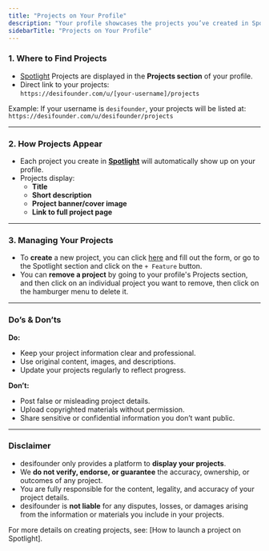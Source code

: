 ```yaml
---
title: "Projects on Your Profile"
description: "Your profile showcases the projects you’ve created in Spotlight. This makes it easy for other community members, investors, and collaborators to discover your work in one place."
sidebarTitle: "Projects on Your Profile"
---
```


### 1. Where to Find Projects

- [Spotlight](https://desifounder.com/spotlight) Projects are displayed in the **Projects section** of your profile.
- Direct link to your projects:\
  `https://desifounder.com/u/[your-username]/projects`

Example: If your username is `desifounder`, your projects will be listed at:\
`https://desifounder.com/u/desifounder/projects`

---

### 2. How Projects Appear

- Each project you create in [**Spotlight**](https://desifounder.com/spotlight) will automatically show up on your profile.
- Projects display:
  - **Title**
  - **Short description**
  - **Project banner/cover image**
  - **Link to full project page**

---

### 3. Managing Your Projects

- To **create** a new project, you can click [here](https://desifounder.com/spotlight/submit) and fill out the form, or go to the Spotlight section and click on the `+ Feature` button.
- You can **remove a project** by going to your profile's Projects section, and then click on an individual project you want to remove, then click on the hamburger menu to delete it.

---

### Do’s & Don’ts

**Do:**

- Keep your project information clear and professional.
- Use original content, images, and descriptions.
- Update your projects regularly to reflect progress.

**Don’t:**

- Post false or misleading project details.
- Upload copyrighted materials without permission.
- Share sensitive or confidential information you don’t want public.

---

### Disclaimer

- desifounder only provides a platform to **display your projects**.
- We **do not verify, endorse, or guarantee** the accuracy, ownership, or outcomes of any project.
- You are fully responsible for the content, legality, and accuracy of your project details.
- desifounder is **not liable** for any disputes, losses, or damages arising from the information or materials you include in your projects.

For more details on creating projects, see: [How to launch a project on Spotlight].